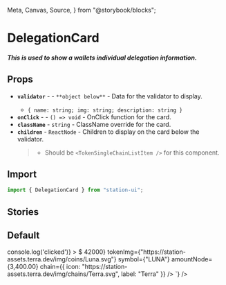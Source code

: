   Meta,
  Canvas,
  Source,
} from "@storybook/blocks";

<Meta title="Components/Cards/Delegation" />

# DelegationCard

##### This is used to show a wallets individual delegation information.

## Props
- **`validator`** - <RequiredText /> - `**object below**` - Data for the validator to display.
  - `{ name: string; img: string; description: string }`
- **`onClick`** - <RequiredText /> - `() => void` - OnClick function for the card.
- **`className`** - `string` - ClassName override for the card.
- **`children`** - `ReactNode` - Children to display on the card below the validator.
  > - Should be `<TokenSingleChainListItem />` for this component.

## Import
```jsx
import { DelegationCard } from "station-ui";
```

## Stories

## Default
<div className="story_with_source_below">
  <Canvas of={DelegationCardStories.Default} />
  <Source code={`
    <DelegationCard
  validator={{
    name: 'Orbital Command',
    img: 'https://raw.githubusercontent.com/terra-money/validator-images/main/images/A2879F08F59FB0AF.jpg',
    description: '2.27% voting power • 5% commission',
  }}
  onClick={() => console.log('clicked')}
>
  <TokenSingleChainListItem
    priceNode={<span>$ 42000</span>}
    tokenImg={"https://station-assets.terra.dev/img/coins/Luna.svg"}
    symbol={"LUNA"}
    amountNode={<span>3,400.00</span>}
    chain={{ icon: "https://station-assets.terra.dev/img/chains/Terra.svg", label: "Terra" }}
  />
</DelegationCard>
  `} />
</div>

<br />
<br />
<br />
<br />
<br />
<br />
<br />
<br />
<br />
